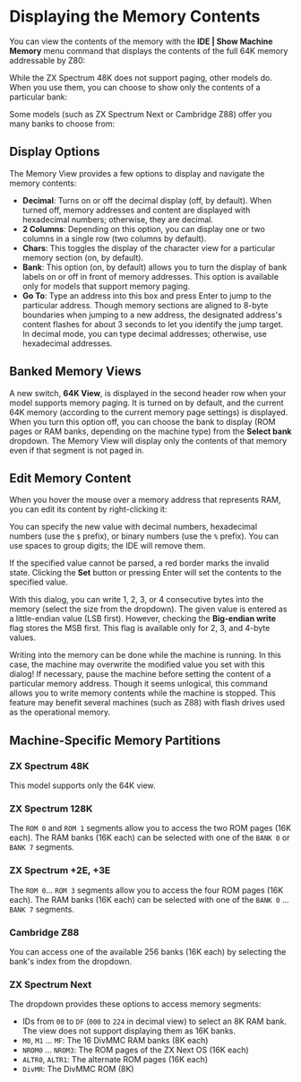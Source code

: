 
# Displaying the Memory Contents

You can view the contents of the memory with the **IDE | Show Machine Memory** menu command that displays the contents of the full 64K memory addressable by Z80:

<ClickableImage src="/images/working-with-ide/mem-view.png" width="512" />

While the ZX Spectrum 48K does not support paging, other models do. When you use them, you can choose to show only the contents of a particular bank:

<ClickableImage src="/images/working-with-ide/banked-mem-view.png" width="512" />

Some models (such as ZX Spectrum Next or Cambridge Z88) offer you many banks to choose from:

<ClickableImage src="/images/working-with-ide/next-mem-view.png" width="512" />

## Display Options

The Memory View provides a few options to display and navigate the memory contents:
- **Decimal**: Turns on or off the decimal display (off, by default). When turned off, memory addresses and content are displayed with hexadecimal numbers; otherwise, they are decimal.
- **2 Columns**: Depending on this option, you can display one or two columns in a single row (two columns by default).
- **Chars**: This toggles the display of the character view for a particular memory section (on, by default).
- **Bank**: This option (on, by default) allows you to turn the display of bank labels on or off in front of memory addresses. This option is available only for models that support memory paging.
- **Go To**: Type an address into this box and press Enter to jump to the particular address. Though memory sections are aligned to 8-byte boundaries when jumping to a new address, the designated address's content flashes for about 3 seconds to let you identify the jump target. In decimal mode, you can type decimal addresses; otherwise, use hexadecimal addresses.

## Banked Memory Views

A new switch, **64K View**, is displayed in the second header row when your model supports memory paging. It is turned on by default, and the current 64K memory (according to the current memory page settings) is displayed. When you turn this option off, you can choose the bank to display (ROM pages or RAM banks, depending on the machine type) from the **Select bank** dropdown. The Memory View will display only the contents of that memory even if that segment is not paged in.

## Edit Memory Content

When you hover the mouse over a memory address that represents RAM, you can edit its content by right-clicking it:

<ClickableImage src="/images/working-with-ide/edit-memory.png" width="256" />

You can specify the new value with decimal numbers, hexadecimal numbers (use the `$` prefix), or binary numbers (use the `%` prefix). You can use spaces to group digits; the IDE will remove them.

If the specified value cannot be parsed, a red border marks the invalid state. Clicking the **Set** button or pressing Enter will set the contents to the specified value.

With this dialog, you can write 1, 2, 3, or 4 consecutive bytes into the memory (select the size from the dropdown). The given value is entered as a little-endian value (LSB first). However, checking the **Big-endian write** flag stores the MSB first. This flag is available only for 2, 3, and 4-byte values.

<Callout type="info" emoji="💡">
Writing into the memory can be done while the machine is running. In this case, the machine may overwrite the modified value you set with this dialog! If necessary, pause the machine before setting the content of a particular memory address.
</Callout>

<Callout type="info" emoji="💡">
Though it seems unlogical, this command allows you to write memory contents while the machine is stopped. This feature may benefit several machines (such as Z88) with flash drives used as the operational memory.
</Callout>

## Machine-Specific Memory Partitions

### ZX Spectrum 48K

This model supports only the 64K view.

### ZX Spectrum 128K

The `ROM 0` and `ROM 1` segments allow you to access the two ROM pages (16K each). The RAM banks (16K each) can be selected with one of the `BANK 0` or `BANK 7` segments.

### ZX Spectrum +2E, +3E

The `ROM 0`... `ROM 3` segments allow you to access the four ROM pages (16K each). The RAM banks (16K each) can be selected with one of the `BANK 0` ... `BANK 7` segments.

### Cambridge Z88

You can access one of the available 256 banks (16K each) by selecting the bank's index from the dropdown.

### ZX Spectrum Next

The dropdown provides these options to access memory segments:
- IDs from `00` to `DF` (`000` to `224` in decimal view) to select an 8K RAM bank. The view does not support displaying them as 16K banks. 
- `M0`, `M1` ... `MF`: The 16 DivMMC RAM banks (8K each)
- `NROM0` ... `NROM3`: The ROM pages of the ZX Next OS (16K each)
- `ALTR0`, `ALTR1`: The alternate ROM pages (16K each)
- `DivMR`: The DivMMC ROM (8K)
